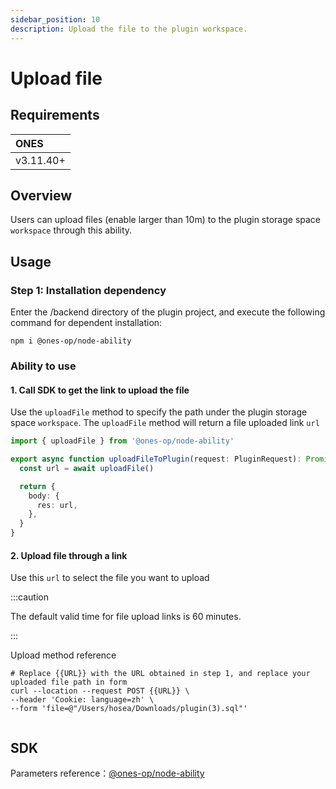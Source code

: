 ```yaml
---
sidebar_position: 10
description: Upload the file to the plugin workspace.
---
```



# Upload file

## Requirements

| **ONES**  |
| :-------- |
| v3.11.40+ |

## Overview

Users can upload files (enable larger than 10m) to the plugin storage space `workspace` through this ability.

## Usage

### Step 1: Installation dependency

Enter the /backend directory of the plugin project, and execute the following command for dependent installation:

```shell
npm i @ones-op/node-ability
```

### Ability to use

#### 1. Call SDK to get the link to upload the file

Use the `uploadFile` method to specify the path under the plugin storage space `workspace`. The `uploadFile` method will return a file uploaded link `url`

```typescript
import { uploadFile } from '@ones-op/node-ability'

export async function uploadFileToPlugin(request: PluginRequest): Promise<PluginResponse> {
  const url = await uploadFile()

  return {
    body: {
      res: url,
    },
  }
}
```

#### 2. Upload file through a link

Use this `url` to select the file you want to upload

:::caution

The default valid time for file upload links is 60 minutes.

:::

Upload method reference

```shell
# Replace {{URL}} with the URL obtained in step 1, and replace your uploaded file path in form
curl --location --request POST {{URL}} \
--header 'Cookie: language=zh' \
--form 'file=@"/Users/hosea/Downloads/plugin(3).sql"'
```

<Image img={uploadFile1} />

## SDK

Parameters reference：[@ones-op/node-ability](../../reference/packages/node-ability/node-ability.mdx)
